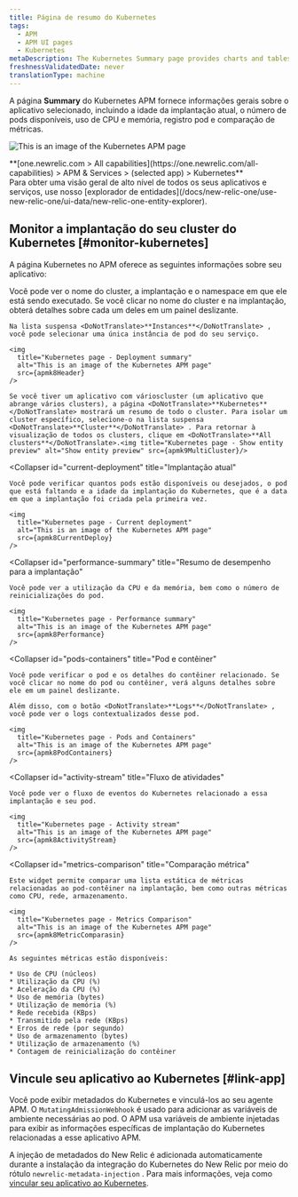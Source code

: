 ```yaml
---
title: Página de resumo do Kubernetes
tags:
  - APM
  - APM UI pages
  - Kubernetes
metaDescription: The Kubernetes Summary page provides charts and tables that you can drill down into details about your selected app's performance.
freshnessValidatedDate: never
translationType: machine
---
```










A página <DoNotTranslate>**Summary**</DoNotTranslate> do Kubernetes APM fornece informações gerais sobre o aplicativo selecionado, incluindo a idade da implantação atual, o número de pods disponíveis, uso de CPU e memória, registro pod e comparação de métricas.

<img
  title="Kubernetes page"
  alt="This is an image of the Kubernetes APM page"
  src={apmk8ApmUi}
/>

<figcaption>
  <DoNotTranslate>
    **[one.newrelic.com > All capabilities](https://one.newrelic.com/all-capabilities) > APM & Services > (selected app) > Kubernetes**
  </DoNotTranslate>
</figcaption>

<Callout variant="tip">
  Para obter uma visão geral de alto nível de todos os seus aplicativos e serviços, use nosso [explorador de entidades](/docs/new-relic-one/use-new-relic-one/ui-data/new-relic-one-entity-explorer).
</Callout>

## Monitor a implantação do seu cluster do Kubernetes [#monitor-kubernetes]

A página Kubernetes no APM oferece as seguintes informações sobre seu aplicativo:

<CollapserGroup>
  <Collapser
    id="deployment-summary"
    title="Resumo de implantação"
  >
    Você pode ver o nome do cluster, a implantação e o namespace em que ele está sendo executado. Se você clicar no nome do cluster e na implantação, obterá detalhes sobre cada um deles em um painel deslizante.

    Na lista suspensa <DoNotTranslate>**Instances**</DoNotTranslate> , você pode selecionar uma única instância de pod do seu serviço.

    <img
      title="Kubernetes page - Deployment summary"
      alt="This is an image of the Kubernetes APM page"
      src={apmk8Header}
    />

    Se você tiver um aplicativo com várioscluster (um aplicativo que abrange vários clusters), a página <DoNotTranslate>**Kubernetes**</DoNotTranslate> mostrará um resumo de todo o cluster. Para isolar um cluster específico, selecione-o na lista suspensa <DoNotTranslate>**Cluster**</DoNotTranslate> . Para retornar à visualização de todos os clusters, clique em <DoNotTranslate>**All clusters**</DoNotTranslate>.<img title="Kubernetes page - Show entity preview" alt="Show entity preview" src={apmk9MultiCluster}/>
  </Collapser>

  <Collapser
    id="current-deployment"
    title="Implantação atual"
  >
    Você pode verificar quantos pods estão disponíveis ou desejados, o pod que está faltando e a idade da implantação do Kubernetes, que é a data em que a implantação foi criada pela primeira vez.

    <img
      title="Kubernetes page - Current deployment"
      alt="This is an image of the Kubernetes APM page"
      src={apmk8CurrentDeploy}
    />
  </Collapser>

  <Collapser
    id="performance-summary"
    title="Resumo de desempenho para a implantação"
  >
    Você pode ver a utilização da CPU e da memória, bem como o número de reinicializações do pod.

    <img
      title="Kubernetes page - Performance summary"
      alt="This is an image of the Kubernetes APM page"
      src={apmk8Performance}
    />
  </Collapser>

  <Collapser
    id="pods-containers"
    title="Pod e contêiner"
  >
    Você pode verificar o pod e os detalhes do contêiner relacionado. Se você clicar no nome do pod ou contêiner, verá alguns detalhes sobre ele em um painel deslizante.

    Além disso, com o botão <DoNotTranslate>**Logs**</DoNotTranslate> , você pode ver o logs contextualizados desse pod.

    <img
      title="Kubernetes page - Pods and Containers"
      alt="This is an image of the Kubernetes APM page"
      src={apmk8PodContainers}
    />
  </Collapser>

  <Collapser
    id="activity-stream"
    title="Fluxo de atividades"
  >
    Você pode ver o fluxo de eventos do Kubernetes relacionado a essa implantação e seu pod.

    <img
      title="Kubernetes page - Activity stream"
      alt="This is an image of the Kubernetes APM page"
      src={apmk8ActivityStream}
    />
  </Collapser>

  <Collapser
    id="metrics-comparison"
    title="Comparação métrica"
  >
    Este widget permite comparar uma lista estática de métricas relacionadas ao pod-contêiner na implantação, bem como outras métricas como CPU, rede, armazenamento.

    <img
      title="Kubernetes page - Metrics Comparison"
      alt="This is an image of the Kubernetes APM page"
      src={apmk8MetricComparasin}
    />

    As seguintes métricas estão disponíveis:

    * Uso de CPU (núcleos)
    * Utilização da CPU (%)
    * Aceleração da CPU (%)
    * Uso de memória (bytes)
    * Utilização de memória (%)
    * Rede recebida (KBps)
    * Transmitido pela rede (KBps)
    * Erros de rede (por segundo)
    * Uso de armazenamento (bytes)
    * Utilização de armazenamento (%)
    * Contagem de reinicialização do contêiner
  </Collapser>
</CollapserGroup>

## Vincule seu aplicativo ao Kubernetes [#link-app]

Você pode exibir metadados do Kubernetes e vinculá-los ao seu agente APM. O `MutatingAdmissionWebhook` é usado para adicionar as variáveis de ambiente necessárias ao pod. O APM usa variáveis de ambiente injetadas para exibir as informações específicas de implantação do Kubernetes relacionadas a esse aplicativo APM.

A injeção de metadados do New Relic é adicionada automaticamente durante a instalação da integração do Kubernetes do New Relic por meio do rótulo `newrelic-metadata-injection` . Para mais informações, veja como [vincular seu aplicativo ao Kubernetes](/docs/kubernetes-pixie/kubernetes-integration/advanced-configuration/link-your-applications-kubernetes/).